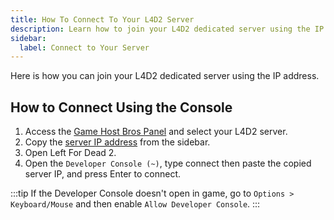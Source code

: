 ```yaml
---
title: How To Connect To Your L4D2 Server
description: Learn how to join your L4D2 dedicated server using the IP address.
sidebar:
  label: Connect to Your Server
---
```


Here is how you can join your L4D2 dedicated server using the IP address.

## How to Connect Using the Console

1. Access the [Game Host Bros Panel](https://panel.gamehostbros.com/) and select your L4D2 server.
2. Copy the [server IP address](https://www.youtube.com/watch?v=Ap7DtDF-wYg) from the sidebar.
3. Open Left For Dead 2.
4. Open the `Developer Console (~)`, type connect then paste the copied server IP, and press Enter to connect.

:::tip
If the Developer Console doesn't open in game, go to `Options > Keyboard/Mouse` and then enable `Allow Developer Console`.
:::